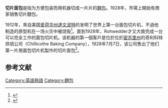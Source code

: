 {{Infobox food
| name             = 切片麵包
| image            = Fresh made bread 05.jpg
| image_size       = 250px
| caption          = 用面包切片机将一條面包切成均匀厚度的一片片切片麵包。
| alternate_name   = 
| country          = 
| region           = 
| creator          = 
| course           = 
| type             = [[麵包|麵包]]
| served           = 
| main_ingredient  = 
| variations       = 
| calories         = 
| other            = 
}}
'''切片面包'''是指为方便包装而用机器切成一片片的[[麵包|麵包]]。1928年，市場上開始有商家销售切片麵包。

1912年，來自美国[[爱荷华州|爱荷华州]][[達文波特_(艾奧瓦州)|達文波特]]的{{link-en|奥托·弗雷德里克·罗维德|Otto Frederick Rohwedder}}发明了世界上第一台面包切片机，不過他制造的原型机在一场火灾中被烧毁<ref name="Vorhees">{{Cite book|first=Don|last=Vorhees|title=Why do donuts have holes? : fascinating facts about what we eat and drink|publisher={{link-en|Citadel Press}}|year=2004|location=[[纽约|纽约]]|pages=112–113|oclc=56800212|isbn=978-0-8065-2551-8|url=https://books.google.com/books?id=9h7fcZFYWVcC&printsec=frontcover#PPA112,M1}}</ref>。直到1928年，Rohwedder才又大致完成一台可以完全工作的面包切片机。该机器的第一個客戶是位於位於[[密苏里州|密苏里州]]{{link-en|奇利科特|Chillicothe, Missouri}}的奇利科特烘焙公司（Chillicothe Baking Company），1928年7月7日，该公司售出了他们第一片用面包切片机製作的切片面包<ref>{{Cite news|url=http://www.chillicothecity.org/bread/breadnews1.html#070708|title=Sliced Bread Turns 80 Years Old|date=July 7, 2008|work=Chillicothe Constitution-Tribune|accessdate=July 6, 2011}}</ref>。

==参考文献==
{{reflist}}

[[Category:英語熟語|Category:英語熟語]]
[[Category:麵包|Category:麵包]]